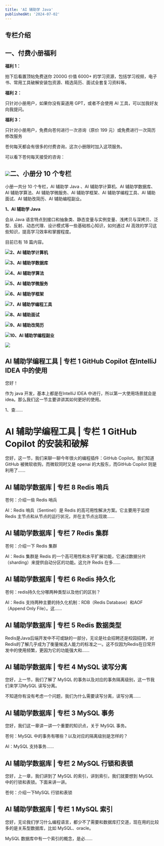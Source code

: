 ```yaml
---
title: 'AI 辅助学 Java'
publishedAt: '2024-07-02'
---
```


## 专栏介绍

一、付费小册福利
--------

**福利 1：**

拍下后看置顶帖免费送你 2000G 价值 6000+ 的学习资源，包括学习视频，电子书、常用工具破解安装包资源、精选简历、面试全套复习资料等。

**福利 2：**

只针对小册用户，如果你没有渠道用 GPT，或者不会使用 AI 工具，可以加我好友向我提问。

**福利 3：**

只针对小册用户，免费向苍何进行一次咨询（原价 199 元）或免费进行一次简历修改服务

苍何每天都会有很多的付费咨询，这次小册限时加入这项服务。

可以看下苍何每天接受的咨询：

![](https://static.xiaobot.net/file/2023-09-12/282464/5f7f9b9e441c249a4d1a1fa1fffb7bb8.png)二、小册分 10 个专栏
------------

小册一共分 10 个专栏，AI 辅助学 Java 、AI 辅助学计算机、AI 辅助学数据库、AI 辅助学算法、AI 辅助学微服务、AI 辅助学框架、AI 辅助学编程工具、AI 辅助面试、AI 辅助改简历、AI 辅助编程副业。

**1、AI 辅助学 Java**

会从 Java 语言特点到接口和抽象类、静态变量与实例变量、浅拷贝与深拷贝、泛型、反射、动态代理、设计模式等一些基础核心知识，如何通过 AI 高效的学习这些知识，提高学习效率和掌握程度。

目前已有 18 篇内容。

![](https://static.xiaobot.net/file/2023-09-12/282464/41918d904584c4d2d15df996556f07b0.png)**2、AI 辅助学计算机**

![](https://static.xiaobot.net/file/2023-09-12/282464/eaef253c28a8edf68e192945e1c65f35.png)**3、AI 辅助学数据库**

![](https://static.xiaobot.net/file/2023-09-12/282464/5b459b09f9a34d1556950e9614802d07.png)**4、AI 辅助学算法**

![](https://static.xiaobot.net/file/2023-09-12/282464/a9d4358e40c8a872777ab6bd2b7f9b35.png)**5、AI 辅助学微服务**

![](https://static.xiaobot.net/file/2023-09-12/282464/be68804790e7666bb2c30e3684c84485.png)**6、AI 辅助学框架**

![](https://static.xiaobot.net/file/2023-09-12/282464/cfaec4797a2ee3ee10007535c7438416.png)**7、AI 辅助学编程工具**

![](https://static.xiaobot.net/file/2023-09-12/282464/b4704d60a5427f19580be85a81e5d034.png)**8、AI 辅助面试**

![](https://static.xiaobot.net/file/2023-09-12/282464/b9ff8b289dd4d805c78df78c56550cd9.png)**9、AI 辅助改简历**

![](https://static.xiaobot.net/file/2023-09-12/282464/148f77630eaa5bdd42ecd3457788412b.png)**10、AI 辅助学编程副业**

![](https://static.xiaobot.net/file/2023-09-12/282464/f245a42768eedb6598a2568ef34a95cf.png)

## AI 辅助学编程工具 | 专栏 1 GitHub Copilot 在IntelliJ IDEA 中的使用
您好！

作为 java 开发，基本上都是在IntelliJ IDEA 中进行，所以第一大使用场景就会是 idea。那么我们这一节主要讲讲其如何更好的使用。

1、查......

# AI 辅助学编程工具 | 专栏 1 GitHub Copilot 的安装和破解
您好，这一节，我们来聊一聊今年很火的编程插件：GitHub Copilot。我们知道 GitHub 被微软收购，而微软同时又是 openai 的大股东，而GitHub Copilot 则是利用了......

## AI 辅助学数据库 | 专栏 8 Redis 哨兵
苍何：介绍一些 Redis 哨兵

AI：Redis 哨兵（Sentinel）是 Redis 的高可用性解决方案。它主要用于监控 Redis 主节点和从节点的运行状况，并在主节点出现故......

## AI 辅助学数据库 | 专栏 7 Redis 集群
苍何：介绍一下 Redis 集群

AI：Redis 集群是 Redis 的一个高可用性和水平扩展功能，它通过数据分片（sharding）来提供自动分区的功能。这允许 Redis 在多......

## AI 辅助学数据库 | 专栏 6 Redis 持久化
苍何：redis持久化分哪两种类型以及他们的区别？

AI：Redis 支持两种主要的持久化机制：RDB（Redis Database）和AOF（Append Only File）。这......

## AI 辅助学数据库 | 专栏 5 Redis 数据类型
Redis是Java后端开发中不可或缺的一部分，无论是社会招聘还是校园招聘，对Redis的了解几乎成为了衡量候选人能力的标准之一。这不仅因为Redis在日常开发中的使用频繁，更因为它的功能强大和......

## AI 辅助学数据库 | 专栏 4 MySQL 读写分离
您好，上一节，我们了解了 MySQL 的事务以及对应的事务隔离级别，这一节我们来学习MySQL 读写分离。

不知道你有没有考虑一个问题，我们为什么需要读写分离，读写分离......

## AI 辅助学数据库 | 专栏 3 MySQL 事务
您好，我们这一章讲一讲一个重要的知识点，关于 MySQL 事务。

苍何：MySQL 中的事务有哪些？以及对应的隔离级别是怎样的？

AI：MySQL 支持事务......

## AI 辅助学数据库 | 专栏 2 MySQL 行锁和表锁
您好，上一章，我们讲到了 MySQL 的索引，讲到索引，我们就要想到 MySQL 中的行锁和表锁。下面来讲一讲。

苍何：介绍一下MySQL 行锁和表锁

## AI 辅助学数据库 | 专栏 1 MySQL 索引
您好，无论我们学习什么编程语言，都少不了需要和数据库打交道，现在用的比较多的是关系型数据库，比如 MySQL、oracle。

MySQL 数据库中有一个索引的概念，是必......